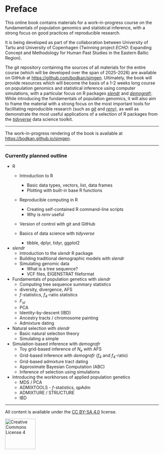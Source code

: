 # Preface {.unnumbered}

This online book contains materials for a work-in-progress course on the
fundamentals of population genomics and statistical inference, with a strong
focus on good practices of reproducible research.

It is being developed as part of the collaboration between
University of Tartu and University of Copenhagen (Twinning project _ECHO_:
Expanding Concept and Methodology for Human Past Studies in the Eastern Baltic
Region).

The git repository containing the sources of all materials for the entire course
(which will be developed over the span of 2025-2026) are available on GitHub
at <https://github.com/bodkan/simgen>. Ultimately, the book will provide
resources which will become the basis of a 1-2 weeks long course on population
genomics and statistical inference using computer simulations, with
a particular focus on R packages [_slendr_](https://github.com/bodkan/demografr)
and [_demografr_](https://github.com/bodkan/demografr). While introducing the
fundamentals of population genomics, it will also aim to frame the material
with a strong focus on the most important tools for facilitating reproducible
research (such as [_git_](https://git-scm.com) and [_renv_](https://rstudio.github.io/renv/)), as well as demonstrate the most useful
applications of a selection of R packages from the
[_tidyverse_](https://www.tidyverse.org) data science toolkit.

---

The work-in-progress rendering of the book is available at
<https://bodkan.github.io/simgen>.

---

### Currently planned outline

- R
  - Introduction to R
    - Basic data types, vectors, list, data frames
    - Plotting with built-in base R functions
  
  - Reproducible computing in R
    - Creating self-contained R command-line scripts
    - Why is _renv_ useful
  
  - Version of control with git and GitHub
  
  - Basics of data science with _tidyverse_
    - tibble, dplyr, tidyr, ggplot2

- _slendr_
  - Introduction to the _slendr_ R package
  - Building traditional demographic models with _slendr_
  - Simulating genomic data
    - What is a tree sequence?
    - VCF files, EIGENSTRAT fileformat

- Fundamentals of population genetics with _slendr_
  - Computing tree sequence summary statistics
  - diversity, divergence, AFS
  - $f$-statistics, $f_4$-ratio statistics
  - $F_{st}$
  - PCA
  - Identity-by-descent (IBD)
  - Ancestry tracts / chromosome painting
  - Admixture dating

- Natural selection with _slendr_
  - Basic natural selection theory
  - Simulating a simple 

- Simulation-based inference with _demografr_
  - Toy grid-based inference of $N_e$ with AFS
  - Grid-based inference with _demografr_ ($f_4$ and $f_4$-ratio)
  - Grid-based admixture tract dating
  - Approximate Bayesian Computation (ABC)
  - Inference of selection using simulations

- Introducing the workhorses of applied population genetics
  - MDS / PCA
  - ADMIXTOOLS - $f$-statistics, qpAdm
  - ADMIXTURE / STRUCTURE
  - IBD

---

All content is available under the [CC BY-SA 4.0](https://creativecommons.org/licenses/by-sa/4.0/) license.

<a rel="license" href="https://creativecommons.org/licenses/by-sa/4.0/"><img alt="Creative Commons License 4" style="border-width:0; width: 100px" src="https://mirrors.creativecommons.org/presskit/buttons/88x31/png/by-sa.png" /></a>